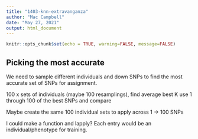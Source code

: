```yaml
---
title: "1403-knn-extravanganza"
author: "Mac Campbell"
date: "May 27, 2021"
output: html_document
---
```


```r
knitr::opts_chunk$set(echo = TRUE, warning=FALSE, message=FALSE)
```

## Picking the most accurate
We need to sample different individuals and down SNPs to find the most accurate set of SNPs for assignment.

100 x sets of individuals (maybe 100 resamplings), find average best K
use 1 through 100 of the best SNPs and compare

Maybe create the same 100 individual sets to apply across 1 -> 100 SNPs

I could make a function and lapply? Each entry would be an individual/phenotype for training.

